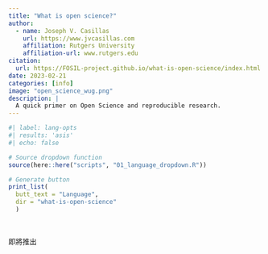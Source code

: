 ```yaml
---
title: "What is open science?"
author: 
  - name: Joseph V. Casillas
    url: https://www.jvcasillas.com
    affiliation: Rutgers University
    affiliation-url: www.rutgers.edu
citation: 
  url: https://FOSIL-project.github.io/what-is-open-science/index.html
date: 2023-02-21
categories: [info]
image: "open_science_wug.png"
description: |
  A quick primer on Open Science and reproducible research.
---
```


```r
#| label: lang-opts
#| results: 'asis'
#| echo: false

# Source dropdown function
source(here::here("scripts", "01_language_dropdown.R"))

# Generate button
print_list(
  butt_text = "Language", 
  dir = "what-is-open-science"
  )
```

</br>

即將推出
